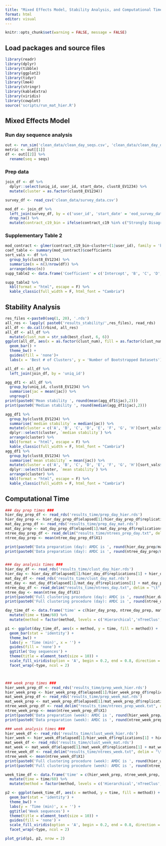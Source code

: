 ```yaml
---
title: "Mixed Effects Model, Stability Analysis, and Computational Time"
format: html
editor: visual
---
```


```r
knitr::opts_chunk$set(warning = FALSE, message = FALSE) 
```

## Load packages and source files

```r
library(readr)
library(dplyr)
library(tibble)
library(ggplot2)
library(tidyr)
library(lme4)
library(stringr)
library(kableExtra)
library(viridis)
library(cowplot)
source('scripts/run_mat_hier.R')
```

## Mixed Effects Model

### Run day sequence analysis

```r
out <- run_sim('clean_data/clean_day_seqs.csv', 'clean_data/clean_day_distmat.rds', 2, 9)
metric <- out[[1]]
df <- out[[2]] %>%
  rename(seq = seqs)
```

### Prep data

```r
join_df <- df %>%
  dplyr::select(uniq_id, user_id, start_date, clust8_EV1234) %>%
  mutate(cluster = as.factor(clust8_EV1234))

survey_df <- read_csv('clean_data/survey_data.csv')

mod_df <- join_df %>%
  left_join(survey_df, by = c('user_id', 'start_date' = 'eod_survey_date')) %>%
  drop_na() %>%
  mutate(contract_c19_bin = ifelse(contract_c19 %in% c("Strongly Disagree", "Disagree"), 0, 1))
```

### Supplementary Table 2

```r
mod_contract <- glmer(contract_c19_bin~cluster+(1|user_id), family = 'binomial', data = mod_df)
coef_table <- summary(mod_contract)$coefficients
sort_vals <- df %>%
  group_by(clust8_EV1234) %>%
  summarize(n = n()/nrow(df)) %>%
  arrange(desc(n))
supp_table2 <- data.frame('Coefficient' = c('Intercept', 'B', 'C', 'D', 'E', 'F', 'G', 'H'), 'Estimate' = unname(round(coef_table[,1][sort_vals$clust8_EV1234],2)), 'OR' = unname(round(exp(coef_table[,1][sort_vals$clust8_EV1234]),2)), 'SE' = unname(round(coef_table[,2][sort_vals$clust8_EV1234],2)), 'p-value' = unname(round(coef_table[,4][sort_vals$clust8_EV1234],2)))

supp_table2 %>%
  kbl(format = "html", escape = F) %>%
  kable_classic(full_width = F, html_font = "Cambria")
```

## Stability Analysis

```r
res_files <-paste0(seq(1, 20), '.rds')
all_res <- lapply( paste0('results_stability/',res_files), read_rds)
all_df <- do.call(rbind, all_res) 
all_df <- all_df %>%
  mutate(clust_num = str_sub(best_clust, 6, 6))
ggplot(all_df, aes(x = as.factor(clust_num), fill = as.factor(clust_num))) +
  geom_bar() +
  theme_bw() +
  guides(fill = 'none')+
  labs(x = 'Best # of Clusters', y = 'Number of Bootstrapped Datasets')

all_df <- all_df %>%
  left_join(join_df, by = 'uniq_id')

agg_df1 <- all_df %>%
  group_by(uniq_id, clust8_EV1234) %>%
  summarise(jac = mean(jac)) %>%
  ungroup()
print(paste0('Mean stability ', round(mean(agg_df1$jac),2)))
print(paste0('Median stability ', round(median(agg_df1$jac),2)))

agg_df1 %>%
  group_by(clust8_EV1234) %>%
  summarise(`median stability` = median(jac)) %>%
  mutate(cluster = c('A', 'B', 'C', 'D', 'E', 'F', 'G', 'H')[sort_vals$clust8_EV1234]) %>%
  dplyr::select(cluster, `median stability`) %>% 
  arrange(cluster) %>%
  kbl(format = "html", escape = F) %>%
  kable_classic(full_width = F, html_font = "Cambria")
agg_df1 %>%
  group_by(clust8_EV1234) %>%
  summarise(`mean stability` = mean(jac)) %>%
  mutate(cluster = c('A', 'B', 'C', 'D', 'E', 'F', 'G', 'H')[sort_vals$clust8_EV1234]) %>%
  dplyr::select(cluster, `mean stability`) %>% 
  arrange(cluster) %>%
  kbl(format = "html", escape = F) %>%
  kable_classic(full_width = F, html_font = "Cambria")
```

## Computational Time

```r
### day prep times ###
hier_day_prep_df <- read_rds('results_time/prep_day_hier.rds')
hier_day_prep <- hier_day_prep_df$elapsed[1]/hier_day_prep_df$replications[1]
mat_day_prep_df <- read_rds('results_time/prep_day_mat.rds')
mat_day_prep <- mat_day_prep_df$elapsed[1]/mat_day_prep_df$replications[1]
ntree_day_prep_df <- read_delim("results_time/ntrees_prep_day.txt", delim = "\t", col_names = F) 
ntree_day_prep <- mean(ntree_day_prep_df$X1)

print(paste0('Data preparation (day): AMDC is ', round(hier_day_prep/mat_day_prep, 2), ' times faster than hierarchical clusering'))
print(paste0('Data preparation (day): AMDC is ', round(ntree_day_prep/mat_day_prep, 2), ' times faster than nTreeClus'))


### day analysis times ###
hier_day_df <- read_rds('results_time/clust_day_hier.rds')
hier_day <- hier_day_df$elapsed[1]/hier_day_df$replications[1] + hier_day_prep
mat_day_df <- read_rds('results_time/clust_day_mat.rds')
mat_day <- mat_day_df$elapsed[1]/mat_day_df$replications[1] + mat_day_prep
ntree_day_df <- read_delim("results_time/ntrees_day.txt", delim = "\t", col_names = F) 
ntree_day <- mean(ntree_day_df$X1)
print(paste0('Full clustering procedure (day): AMDC is ', round(hier_day/mat_day,2), ' times faster than hierarchical clusering'))
print(paste0('Full clustering procedure (day): AMDC is ', round(ntree_day/mat_day,2), ' times faster than nTreeClus'))

day_time_df <- data.frame('time' = c(hier_day_prep, ntree_day_prep, mat_day_prep, hier_day, ntree_day, mat_day), type = c(rep('Data Preparation', 3), rep('Full Clustering Procedure', 3)), method = c(rep(c('Hierarchical','nTreeClus', 'AMDC'), 2))) %>%
  mutate(time = time/60) %>%
  mutate(method = factor(method, levels = c('Hierarchical','nTreeClus', 'AMDC')))

p1 <- ggplot(day_time_df, aes(x = method, y = time, fill = method)) +
  geom_bar(stat = 'identity') +
  theme_bw() +
  labs(y = 'Time (min)', x = '') +
  guides(fill = 'none') +
  ggtitle('Day sequences') +
  theme(title = element_text(size = 10)) +
  scale_fill_viridis(option = 'A', begin = 0.2, end = 0.8, direction = -1, discrete = T) +
  facet_wrap(~type, ncol = 2)



### week prep times ###
hier_week_prep_df <- read_rds('results_time/prep_week_hier.rds')
hier_week_prep <- hier_week_prep_df$elapsed[1]/hier_week_prep_df$replications[1]
mat_week_prep_df <- read_rds('results_time/prep_week_mat.rds')
mat_week_prep <- mat_week_prep_df$elapsed[1]/mat_week_prep_df$replications[1]
ntree_week_prep_df <- read_delim("results_time/ntrees_prep_week.txt", delim = "\t", col_names = F) 
ntree_week_prep <- mean(ntree_week_prep_df$X1)
print(paste0('Data preparation (week): AMDC is ', round(hier_week_prep/mat_week_prep, 2), ' times faster than hierarchical clusering'))
print(paste0('Data preparation (week): AMDC is ', round(ntree_week_prep/mat_week_prep, 2), ' times faster than nTreeClus'))

### week analysis times ###
hier_week_df <- read_rds('results_time/clust_week_hier.rds')
hier_week <- hier_week_df$elapsed[1]/hier_week_df$replications[1] + hier_week_prep
mat_week_df <- read_rds('results_time/clust_week_mat.rds')
mat_week <- mat_week_df$elapsed[1]/mat_week_df$replications[1] + mat_week_prep
ntree_week_df <- read_delim("results_time/ntrees_week.txt", delim = "\t", col_names = F) 
ntree_week <- mean(ntree_week_df$X1)
print(paste0('Full clustering procedure (week): AMDC is ', round(hier_week/mat_week, 2), ' times faster than hierarchical clusering'))
print(paste0('Full clustering procedure (week): AMDC is ', round(ntree_week/mat_week, 2), ' times faster than nTreeClus'))

week_time_df <- data.frame('time' = c(hier_week_prep, ntree_week_prep, mat_week_prep, hier_week, ntree_week, mat_week), type = c(rep('Data Preparation', 3), rep('Full Clustering Procedure', 3)), method = c(rep(c('Hierarchical','nTreeClus', 'AMDC'), 2))) %>%
  mutate(time = time/60) %>%
  mutate(method = factor(method, levels = c('Hierarchical','nTreeClus', 'AMDC')))

p2 <- ggplot(week_time_df, aes(x = method, y = time, fill = method)) +
  geom_bar(stat = 'identity') +
  theme_bw() +
  labs(y = 'Time (min)', x = '') +
  ggtitle('Week sequences') +
  theme(title = element_text(size = 10)) +
  guides(fill = 'none') +
  scale_fill_viridis(option = 'A', begin = 0.2, end = 0.8, direction = -1, discrete = T) +
  facet_wrap(~type, ncol = 2)

plot_grid(p1, p2, nrow = 2)
```

